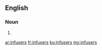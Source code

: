 ==English==

===Noun===
{{head|en}}

# {{plural of|infuser}}

[[ar:infusers]]
[[fr:infusers]]
[[ku:infusers]]
[[my:infusers]]